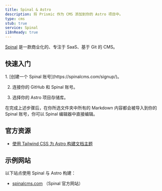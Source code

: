 ```yaml
---
title: Spinal & Astro
description: 将 Prismic 作为 CMS 添加到你的 Astro 项目中。
type: cms
stub: true
service: Spinal
i18nReady: true
---
```


[Spinal](https://spinalcms.com/cms-for-astro/) 是一款商业化的、专注于 SaaS、基于 Git 的 CMS。

## 快速入门

<Steps>
1. [创建一个 Spinal 账号](https://spinalcms.com/signup/)。

2. 连接你的 GitHub 和 Spinal 账号。

3. 选择你的 Astro 项目存储库。
</Steps>

在完成上述步骤后，在你所选文件夹中所有的 Markdown 内容都会被导入到你的 Spinal 账号，你可以 Spinal 编辑器中直接编辑。

## 官方资源

- [使用 Tailwind CSS 为 Astro 构建文档主题](https://spinalcms.com/resources/astro-documentation-theme-with-tailwind-css/)

## 示例网站

以下站点使用 Spinal 与 Astro 构建：

- [spinalcms.com](https://spinalcms.com/) （Spinal 官方网站）
